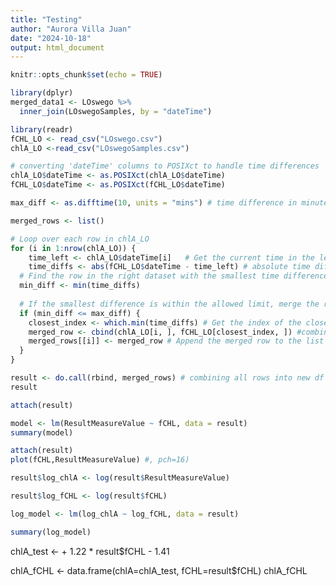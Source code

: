 ```yaml
---
title: "Testing"
author: "Aurora Villa Juan"
date: "2024-10-18"
output: html_document
---
```



```r
knitr::opts_chunk$set(echo = TRUE)
```



```r
library(dplyr)
merged_data1 <- LOswego %>%
  inner_join(LOswegoSamples, by = "dateTime")
```

```r
library(readr)
fCHL_LO <- read_csv("LOswego.csv")
chlA_LO <-read_csv("LOswegoSamples.csv")
```

```r
# converting 'dateTime' columns to POSIXct to handle time differences
chlA_LO$dateTime <- as.POSIXct(chlA_LO$dateTime)
fCHL_LO$dateTime <- as.POSIXct(fCHL_LO$dateTime)

max_diff <- as.difftime(10, units = "mins") # time difference in minutes

merged_rows <- list() 

# Loop over each row in chlA_LO
for (i in 1:nrow(chlA_LO)) {
    time_left <- chlA_LO$dateTime[i]   # Get the current time in the left dataset
    time_diffs <- abs(fCHL_LO$dateTime - time_left) # absolute time differences with all rows in the right dataset
  # Find the row in the right dataset with the smallest time difference
  min_diff <- min(time_diffs)
  
  # If the smallest difference is within the allowed limit, merge the rows
  if (min_diff <= max_diff) {
    closest_index <- which.min(time_diffs) # Get the index of the closest time
    merged_row <- cbind(chlA_LO[i, ], fCHL_LO[closest_index, ]) #combining both rows
    merged_rows[[i]] <- merged_row # Append the merged row to the list
  }
}

result <- do.call(rbind, merged_rows) # combining all rows into new df
result
```

```r
attach(result)
```

```r

model <- lm(ResultMeasureValue ~ fCHL, data = result)
summary(model)

```


```r
attach(result)
plot(fCHL,ResultMeasureValue) #, pch=16)
```


```r
result$log_chlA <- log(result$ResultMeasureValue)

result$log_fCHL <- log(result$fCHL)

log_model <- lm(log_chlA ~ log_fCHL, data = result)

summary(log_model)

```
chlA_test <- + 1.22 * result$fCHL - 1.41


chlA_fCHL <- data.frame(chlA=chlA_test, fCHL=result$fCHL)
chlA_fCHL



